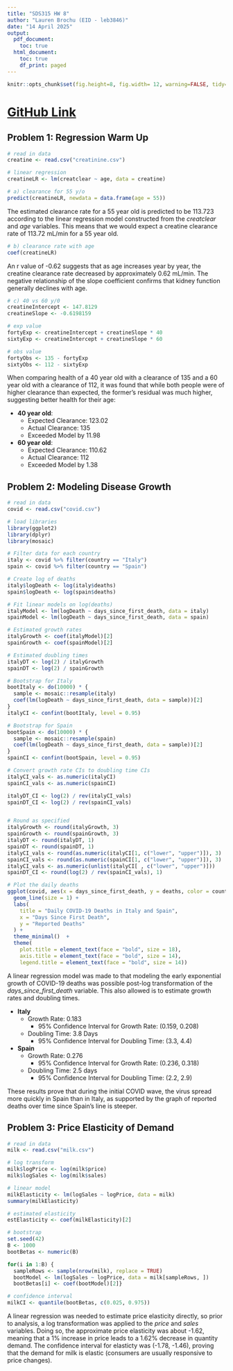 ```yaml
---
title: "SDS315 HW 8"
author: "Lauren Brochu (EID - leb3846)"
date: "14 April 2025"
output:
  pdf_document:
    toc: true
  html_document:
    toc: true
    df_print: paged
---
```


```r
knitr::opts_chunk$set(fig.height=8, fig.width= 12, warning=FALSE, tidy=TRUE, tidy.opts=list(width.cutoff=60), message=FALSE)
```

# [GitHub Link](https://github.com/laurenbrochu/2025SDS315/blob/main/SDSHW7.Rmd)

\newpage

## Problem 1: Regression Warm Up 

```r

# read in data 
creatine <- read.csv("creatinine.csv")

```

```r

# linear regression 
creatineLR <- lm(creatclear ~ age, data = creatine)

```

```r

# a) clearance for 55 y/o
predict(creatineLR, newdata = data.frame(age = 55))

```

The estimated clearance rate for a 55 year old is predicted to be 113.723 according to the linear regression model constructed from the _creatclear_ and _age_ variables. This means that we would expect a creatine clearance rate of 113.72 mL/min for a 55 year old. 

```r

# b) clearance rate with age 
coef(creatineLR)

```
 
An r value of -0.62 suggests that as age increases year by year, the creatine clearance rate decreased by approximately 0.62 mL/min. The negative relationship of the slope coefficient confirms that kidney function generally declines with age.

```r

# c) 40 vs 60 y/0 
creatineIntercept <- 147.8129
creatineSlope <- -0.6198159

# exp value
fortyExp <- creatineIntercept + creatineSlope * 40
sixtyExp <- creatineIntercept + creatineSlope * 60

# obs value 
fortyObs <- 135 - fortyExp
sixtyObs <- 112 - sixtyExp

```
 
When comparing health of a 40 year old with a clearance of 135 and a 60 year old with a clearance of 112, it was found that while both people were of higher clearance than expected, the former's residual was much higher, suggesting better health for their age: 
 
* **40 year old**: 
  + Expected Clearance: 123.02
  + Actual Clearance: 135
  + Exceeded Model by 11.98
 
* **60 year old**: 
  + Expected Clearance: 110.62
  + Actual Clearance: 112
  + Exceeded Model by 1.38

\newpage

## Problem 2: Modeling Disease Growth

```r

# read in data
covid <- read.csv("covid.csv")

# load libraries 
library(ggplot2)
library(dplyr)
library(mosaic)

```

```r

# Filter data for each country
italy <- covid %>% filter(country == "Italy")
spain <- covid %>% filter(country == "Spain")

# Create log of deaths
italy$logDeath <- log(italy$deaths)
spain$logDeath <- log(spain$deaths)

# Fit linear models on log(deaths)
italyModel <- lm(logDeath ~ days_since_first_death, data = italy)
spainModel <- lm(logDeath ~ days_since_first_death, data = spain)

# Estimated growth rates
italyGrowth <- coef(italyModel)[2]
spainGrowth <- coef(spainModel)[2]

# Estimated doubling times
italyDT <- log(2) / italyGrowth
spainDT <- log(2) / spainGrowth

# Bootstrap for Italy
bootItaly <- do(10000) * {
  sample <- mosaic::resample(italy)
  coef(lm(logDeath ~ days_since_first_death, data = sample))[2]
}
italyCI <- confint(bootItaly, level = 0.95)

# Bootstrap for Spain
bootSpain <- do(10000) * {
  sample <- mosaic::resample(spain)
  coef(lm(logDeath ~ days_since_first_death, data = sample))[2]
}
spainCI <- confint(bootSpain, level = 0.95)

# Convert growth rate CIs to doubling time CIs
italyCI_vals <- as.numeric(italyCI)
spainCI_vals <- as.numeric(spainCI)

italyDT_CI <- log(2) / rev(italyCI_vals)
spainDT_CI <- log(2) / rev(spainCI_vals)


# Round as specified
italyGrowth <- round(italyGrowth, 3)
spainGrowth <- round(spainGrowth, 3)
italyDT <- round(italyDT, 1)
spainDT <- round(spainDT, 1)
italyCI_vals <- round(as.numeric(italyCI[1, c("lower", "upper")]), 3)
spainCI_vals <- round(as.numeric(spainCI[1, c("lower", "upper")]), 3)
italyCI_vals <- as.numeric(unlist(italyCI[ , c("lower", "upper")]))
spainDT_CI <- round(log(2) / rev(spainCI_vals), 1)

```

```r
# Plot the daily deaths
ggplot(covid, aes(x = days_since_first_death, y = deaths, color = country)) +
  geom_line(size = 1) +
  labs(
    title = "Daily COVID-19 Deaths in Italy and Spain",
    x = "Days Since First Death",
    y = "Reported Deaths"
  ) +
  theme_minimal()  + 
  theme(
    plot.title = element_text(face = "bold", size = 18),
    axis.title = element_text(face = "bold", size = 14), 
    legend.title = element_text(face = "bold", size = 14))


```

A linear regression model was made to that modeling the early exponential growth of COVID-19 deaths was possible post-log transformation of the _days_since_first_death_ variable. This also allowed is to estimate growth rates and doubling times.  

* **Italy** 
  + Growth Rate: 0.183
    + 95% Confidence Interval for Growth Rate: (0.159, 0.208)
  + Doubling Time: 3.8 Days
    + 95% Confidence Interval for Doubling Time: (3.3, 4.4)
 
* **Spain**
  + Growth Rate: 0.276
    + 95% Confidence Interval for Growth Rate: (0.236, 0.318)
  + Doubling Time: 2.5 days
    + 95% Confidence Interval for Doubling Time: (2.2, 2.9)
    
These results prove that during the initial COVID wave, the virus spread more quickly in Spain than in Italy, as supported by the graph of reported deaths over time since Spain's line is steeper.

\newpage

## Problem 3: Price Elasticity of Demand

```r

# read in data 
milk <- read.csv("milk.csv")

```

```r

# log transform
milk$logPrice <- log(milk$price)
milk$logSales <- log(milk$sales)

# linear model
milkElasticity <- lm(logSales ~ logPrice, data = milk)
summary(milkElasticity)

# estimated elasticity 
estElasticity <- coef(milkElasticity)[2]

# bootstrap
set.seed(42)
B <- 1000
bootBetas <- numeric(B)

for(i in 1:B) { 
  sampleRows <- sample(nrow(milk), replace = TRUE)
  bootModel <- lm(logSales ~ logPrice, data = milk[sampleRows, ])
  bootBetas[i] <- coef(bootModel)[2]}

# confidence interval 
milkCI <- quantile(bootBetas, c(0.025, 0.975))

```

A linear regression was needed to estimate price elasticity directly, so prior to analysis, a log transformation was applied to the _price_ and _sales_ variables. Doing so, the approximate price elasticity was about -1.62, meaning that a 1% increase in price leads to a 1.62% decrease in quantity demand. The confidence interval for elasticty was (-1.78, -1.46), proving that the demand for milk is elastic (consumers are usually responsive to price changes). 



